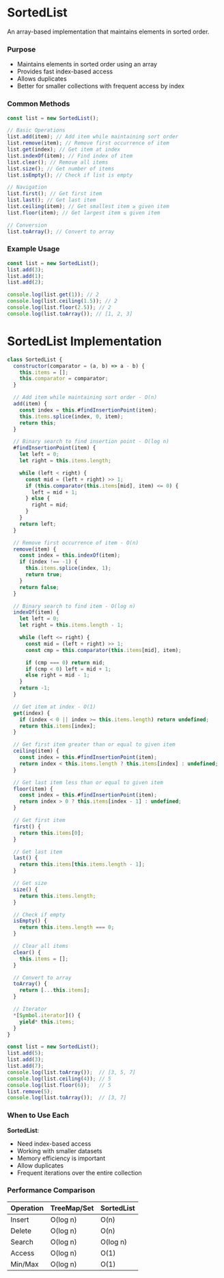 # SortedList

An array-based implementation that maintains elements in sorted order.

### Purpose

- Maintains elements in sorted order using an array
- Provides fast index-based access
- Allows duplicates
- Better for smaller collections with frequent access by index

### Common Methods

```javascript
const list = new SortedList();

// Basic Operations
list.add(item); // Add item while maintaining sort order
list.remove(item); // Remove first occurrence of item
list.get(index); // Get item at index
list.indexOf(item); // Find index of item
list.clear(); // Remove all items
list.size(); // Get number of items
list.isEmpty(); // Check if list is empty

// Navigation
list.first(); // Get first item
list.last(); // Get last item
list.ceiling(item); // Get smallest item ≥ given item
list.floor(item); // Get largest item ≤ given item

// Conversion
list.toArray(); // Convert to array
```

### Example Usage

```javascript
const list = new SortedList();
list.add(3);
list.add(1);
list.add(2);

console.log(list.get(1)); // 2
console.log(list.ceiling(1.5)); // 2
console.log(list.floor(2.5)); // 2
console.log(list.toArray()); // [1, 2, 3]
```

# SortedList Implementation

```JavaScript
class SortedList {
  constructor(comparator = (a, b) => a - b) {
    this.items = [];
    this.comparator = comparator;
  }

  // Add item while maintaining sort order - O(n)
  add(item) {
    const index = this.#findInsertionPoint(item);
    this.items.splice(index, 0, item);
    return this;
  }

  // Binary search to find insertion point - O(log n)
  #findInsertionPoint(item) {
    let left = 0;
    let right = this.items.length;

    while (left < right) {
      const mid = (left + right) >> 1;
      if (this.comparator(this.items[mid], item) <= 0) {
        left = mid + 1;
      } else {
        right = mid;
      }
    }
    return left;
  }

  // Remove first occurrence of item - O(n)
  remove(item) {
    const index = this.indexOf(item);
    if (index !== -1) {
      this.items.splice(index, 1);
      return true;
    }
    return false;
  }

  // Binary search to find item - O(log n)
  indexOf(item) {
    let left = 0;
    let right = this.items.length - 1;

    while (left <= right) {
      const mid = (left + right) >> 1;
      const cmp = this.comparator(this.items[mid], item);

      if (cmp === 0) return mid;
      if (cmp < 0) left = mid + 1;
      else right = mid - 1;
    }
    return -1;
  }

  // Get item at index - O(1)
  get(index) {
    if (index < 0 || index >= this.items.length) return undefined;
    return this.items[index];
  }

  // Get first item greater than or equal to given item
  ceiling(item) {
    const index = this.#findInsertionPoint(item);
    return index < this.items.length ? this.items[index] : undefined;
  }

  // Get last item less than or equal to given item
  floor(item) {
    const index = this.#findInsertionPoint(item);
    return index > 0 ? this.items[index - 1] : undefined;
  }

  // Get first item
  first() {
    return this.items[0];
  }

  // Get last item
  last() {
    return this.items[this.items.length - 1];
  }

  // Get size
  size() {
    return this.items.length;
  }

  // Check if empty
  isEmpty() {
    return this.items.length === 0;
  }

  // Clear all items
  clear() {
    this.items = [];
  }

  // Convert to array
  toArray() {
    return [...this.items];
  }

  // Iterator
  *[Symbol.iterator]() {
    yield* this.items;
  }
}

const list = new SortedList();
list.add(5);
list.add(3);
list.add(7);
console.log(list.toArray());  // [3, 5, 7]
console.log(list.ceiling(4)); // 5
console.log(list.floor(6));   // 5
list.remove(5);
console.log(list.toArray());  // [3, 7]
```

### When to Use Each

**SortedList**:

- Need index-based access
- Working with smaller datasets
- Memory efficiency is important
- Allow duplicates
- Frequent iterations over the entire collection

### Performance Comparison

| Operation | TreeMap/Set | SortedList |
| --------- | ----------- | ---------- |
| Insert    | O(log n)    | O(n)       |
| Delete    | O(log n)    | O(n)       |
| Search    | O(log n)    | O(log n)   |
| Access    | O(log n)    | O(1)       |
| Min/Max   | O(log n)    | O(1)       |
